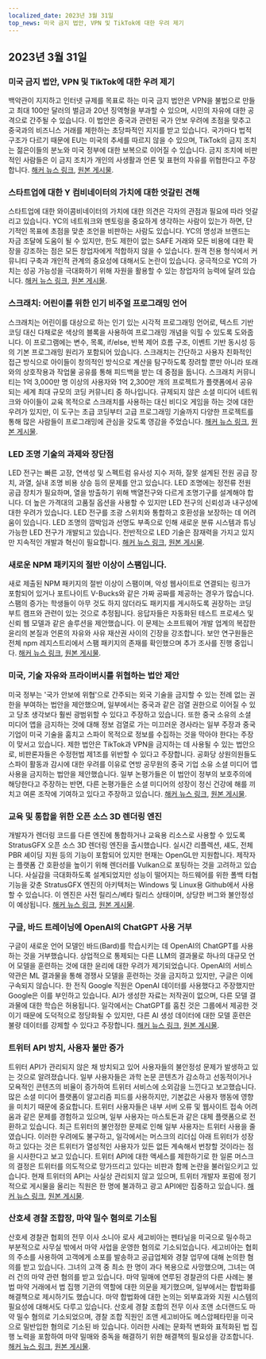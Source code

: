```yaml
---
localized_date: 2023년 3월 31일
top_news: 미국 금지 법안, VPN 및 TikTok에 대한 우려 제기
---
```




<CallToAction />

<Steps>

## 2023년 3월 31일

### 미국 금지 법안, VPN 및 TikTok에 대한 우려 제기

백악관이 지지하고 인터넷 규제를 목표로 하는 미국 금지 법안은 VPN을 불법으로 만들고 최대 100만 달러의 벌금과 20년 징역형을 부과할 수 있으며, 시민의 자유에 대한 공격으로 간주될 수 있습니다. 이 법안은 중국과 관련된 국가 안보 우려에 초점을 맞추고 중국과의 비즈니스 거래를 제한하는 초당파적인 지지를 받고 있습니다. 국가마다 법적 구조가 다르기 때문에 EU는 미국의 추세를 따르지 않을 수 있으며, TikTok의 금지 조치는 젊은이들의 분노와 미국 정부에 대한 보복으로 이어질 수 있습니다. 금지 조치에 비판적인 사람들은 이 금지 조치가 개인의 사생활과 언론 및 표현의 자유를 위협한다고 주장합니다.
[해커 뉴스 링크](http://news.ycombinator.com/item?id=35366955), [원본 게시물](https://www.youtube.com/watch?v=FWQGA_n5Z4M).

### 스타트업에 대한 Y 컴비네이터의 가치에 대한 엇갈린 견해

스타트업에 대한 와이콤비네이터의 가치에 대한 의견은 각자의 관점과 필요에 따라 엇갈리고 있습니다. YC의 네트워크와 멘토링을 중요하게 생각하는 사람이 있는가 하면, 단기적인 목표에 초점을 맞춘 조언을 비판하는 사람도 있습니다. YC의 명성과 브랜드는 자금 조달에 도움이 될 수 있지만, 한도 제한이 없는 SAFE 거래와 모든 비용에 대한 확장을 강조하는 점은 모든 창업자에게 적합하지 않을 수 있습니다. 원격 전용 형식에서 커뮤니티 구축과 개인적 관계의 중요성에 대해서도 논란이 있습니다. 궁극적으로 YC의 가치는 성공 가능성을 극대화하기 위해 자원을 활용할 수 있는 창업자의 능력에 달려 있습니다.
[해커 뉴스 링크](http://news.ycombinator.com/item?id=35373019), [원본 게시물](https://acecreamu.substack.com/p/is-y-combinator-worth-the-money).

### 스크래치: 어린이를 위한 인기 비주얼 프로그래밍 언어

스크래치는 어린이를 대상으로 하는 인기 있는 시각적 프로그래밍 언어로, 텍스트 기반 코딩 대신 다채로운 색상의 블록을 사용하여 프로그래밍 개념을 익힐 수 있도록 도와줍니다. 이 프로그램에는 변수, 목록, if/else, 반복 제어 흐름 구조, 이벤트 기반 동시성 등의 기본 프로그래밍 원리가 포함되어 있습니다. 스크래치는 간단하고 사용자 친화적인 접근 방식으로 아이들이 창의적인 방식으로 계산을 탐구하도록 장려할 뿐만 아니라 또래와의 상호작용과 작업물 공유를 통해 피드백을 받는 데 중점을 둡니다. 스크래치 커뮤니티는 1억 3,000만 명 이상의 사용자와 1억 2,300만 개의 프로젝트가 플랫폼에서 공유되는 세계 최대 규모의 코딩 커뮤니티 중 하나입니다. 규제되지 않은 소셜 미디어 네트워크와 아이들이 교육 목적으로 스크래치를 사용하는 대신 비디오 게임을 하는 것에 대한 우려가 있지만, 이 도구는 초급 코딩부터 고급 프로그래밍 기술까지 다양한 프로젝트를 통해 많은 사람들이 프로그래밍에 관심을 갖도록 영감을 주었습니다.
[해커 뉴스 링크](http://news.ycombinator.com/item?id=35373052), [원본 게시물](https://scratch.mit.edu/about).

### LED 조명 기술의 과제와 장단점

LED 전구는 빠른 고장, 연색성 및 스펙트럼 유사성 지수 저하, 잘못 설계된 전원 공급 장치, 과열, 실내 조명 비용 상승 등의 문제를 안고 있습니다. LED 조명에는 정전류 전원 공급 장치가 필요하며, 열을 방출하기 위해 백열전구와 다르게 조명기구를 설계해야 합니다. 더 높은 가격대의 고품질 옵션을 사용할 수 있지만 LED 전구의 신뢰성과 내구성에 대한 우려가 있습니다. LED 전구를 조광 스위치와 통합하고 호환성을 보장하는 데 어려움이 있습니다. LED 조명의 깜박임과 선명도 부족으로 인해 새로운 분류 시스템과 튜닝 가능한 LED 전구가 개발되고 있습니다. 전반적으로 LED 기술은 잠재력을 가지고 있지만 지속적인 개발과 혁신이 필요합니다.
[해커 뉴스 링크](http://news.ycombinator.com/item?id=35371750), [원본 게시물](https://nymag.com/strategist/article/led-light-bulbs-investigation.html).

### 새로운 NPM 패키지의 절반 이상이 스팸입니다.

새로 제출된 NPM 패키지의 절반 이상이 스팸이며, 악성 웹사이트로 연결되는 링크가 포함되어 있거나 포트나이트 V-Bucks와 같은 가짜 공짜를 제공하는 경우가 많습니다. 스팸의 증가는 학생들이 아무 것도 하지 않더라도 패키지를 게시하도록 권장하는 코딩 부트 캠프와 관련이 있는 것으로 추정됩니다. 응답자들은 자동화된 테스트 프로세스 및 신뢰 웹 모델과 같은 솔루션을 제안했습니다. 이 문제는 소프트웨어 개발 업계의 복잡한 윤리의 본질과 언론의 자유와 사유 재산권 사이의 긴장을 강조합니다. 보안 연구원들은 전체 npm 레지스트리에서 스팸 패키지의 존재를 확인했으며 추가 조사를 진행 중입니다.
[해커 뉴스 링크](http://news.ycombinator.com/item?id=35370728), [원본 게시물](https://blog.sandworm.dev/one-in-two-new-npm-packages-is-seo-spam-right-now).

### 미국, 기술 자유와 프라이버시를 위협하는 법안 제안

미국 정부는 '국가 안보에 위협'으로 간주되는 외국 기술을 금지할 수 있는 전례 없는 권한을 부여하는 법안을 제안했으며, 일부에서는 중국과 같은 검열 권한으로 이어질 수 있고 당초 생각보다 훨씬 광범위할 수 있다고 주장하고 있습니다. 또한 중국 소유의 소셜 미디어 앱을 금지하는 것에 대해 정보 검열로 가는 미끄러운 경사라는 일부 주장과 중국 기업이 미국 기술을 훔치고 스파이 목적으로 정보를 수집하는 것을 막아야 한다는 주장이 맞서고 있습니다. 제한 법안은 TikTok과 VPN을 금지하는 데 사용될 수 있는 법안으로, 비판론자들은 수정헌법 제1조를 위반할 수 있다고 주장합니다. 공화당 상원의원들도 스파이 활동과 감시에 대한 우려를 이유로 연방 공무원의 중국 기업 소유 소셜 미디어 앱 사용을 금지하는 법안을 제안했습니다. 일부 논평가들은 이 법안이 정부의 보호주의에 해당한다고 주장하는 반면, 다른 논평가들은 소셜 미디어의 성장이 정신 건강에 해를 끼치고 여론 조작에 기여하고 있다고 주장하고 있습니다.
[해커 뉴스 링크](http://news.ycombinator.com/item?id=35369075), [원본 게시물](https://www.vice.com/en/article/4a3ddb/restrict-act-insanely-broad-ban-tiktok-vpns).

### 교육 및 통합을 위한 오픈 소스 3D 렌더링 엔진

개발자가 렌더링 코드를 다른 엔진에 통합하거나 교육용 리소스로 사용할 수 있도록 StratusGFX 오픈 소스 3D 렌더링 엔진을 출시했습니다. 실시간 리플렉션, 섀도, 전체 PBR 셰이딩 지원 등의 기능이 포함되어 있지만 현재는 OpenGL만 지원합니다. 제작자는 플랫폼 간 호환성을 높이기 위해 렌더러를 Vulkan으로 포팅하는 것을 고려하고 있습니다. 사실감을 극대화하도록 설계되었지만 성능이 떨어지는 하드웨어를 위한 폴백 타협 기능을 갖춘 StratusGFX 엔진의 아키텍처는 Windows 및 Linux용 Github에서 사용할 수 있습니다. 이 엔진은 사전 릴리스/베타 릴리스 상태이며, 상당한 버그와 불안정성이 예상됩니다.
[해커 뉴스 링크](http://news.ycombinator.com/item?id=35370284), [원본 게시물](https://github.com/KTStephano/StratusGFX).

### 구글, 바드 트레이닝에 OpenAI의 ChatGPT 사용 거부

구글이 새로운 언어 모델인 바드(Bard)를 학습시키는 데 OpenAI의 ChatGPT를 사용하는 것을 거부했습니다. 상업적으로 통제되는 다른 LLM의 결과물로 하나의 대규모 언어 모델을 훈련하는 것에 대한 윤리에 대한 우려가 제기되었습니다. OpenAI의 서비스 약관은 ML 결과물을 통해 경쟁사 모델을 훈련하는 것을 금지하고 있지만, 구글은 이에 구속되지 않습니다. 한 전직 Google 직원은 OpenAI 데이터를 사용했다고 주장했지만 Google은 이를 부인하고 있습니다. AI가 생성한 자료는 저작권이 없으며, 다른 모델 결과물에 대한 학습은 허용됩니다. 일각에서는 ChatGPT를 훔친 것은 그룹에서 제공한 것이기 때문에 도덕적으로 정당화될 수 있지만, 다른 AI 생성 데이터에 대한 모델 훈련은 불량 데이터를 강제할 수 있다고 주장합니다.
[해커 뉴스 링크](http://news.ycombinator.com/item?id=35370915), [원본 게시물](https://twitter.com/steventey/status/1641267979399704576).

### 트위터 API 방치, 사용자 불만 증가

트위터 API가 관리되지 않은 채 방치되고 있어 사용자들의 불안정성 문제가 발생하고 있는 것으로 알려졌습니다. 일부 사용자들은 과학 논문 콘텐츠가 감소하고 선동적이거나 모욕적인 콘텐츠의 비율이 증가하여 트위터 서비스에 소외감을 느낀다고 보고했습니다. 많은 소셜 미디어 플랫폼이 알고리즘 피드를 사용하지만, 기본값은 사용자 행동에 영향을 미치기 때문에 중요합니다. 트위터 사용자들은 내부 서버 오류 및 웹사이트 접속 어려움과 같은 문제를 경험하고 있으며, 일부 사용자는 마스토돈과 같은 대체 플랫폼으로 전환하고 있습니다. 최근 트위터의 불안정한 문제로 인해 일부 사용자는 트위터 사용을 줄였습니다. 이러한 우려에도 불구하고, 일각에서는 머스크의 리더십 아래 트위터가 성장하고 있다는 것은 트위터가 열성적인 사용자가 있든 없든 계속해서 번창할 것이라는 점을 시사한다고 보고 있습니다. 트위터 API에 대한 액세스를 제한하기로 한 일론 머스크의 결정은 트위터를 의도적으로 망가뜨리고 있다는 비판과 함께 논란을 불러일으키고 있습니다. 현재 트위터의 API는 사실상 관리되지 않고 있으며, 트위터 개발자 포럼에 정기적으로 게시물을 올리는 직원은 한 명에 불과하고 광고 API에만 집중하고 있습니다.
[해커 뉴스 링크](http://news.ycombinator.com/item?id=35370152), [원본 게시물](https://snarfed.org/the-twitter-api-is-now-effectively-unmaintained).

### 산호세 경찰 조합장, 마약 밀수 혐의로 기소됨

산호세 경찰관 협회의 전무 이사 소니아 로사 세고비아는 펜타닐을 미국으로 밀수하고 부분적으로 사무실 밖에서 마약 사업을 운영한 혐의로 기소되었습니다. 세고비아는 협회의 주소를 사용하여 고객에게 소포를 발송하고 공급업체와 경찰 업무에 대해 논의한 혐의를 받고 있습니다. 그녀의 고객 중 최소 한 명이 과다 복용으로 사망했으며, 그녀는 여러 건의 마약 관련 혐의를 받고 있습니다. 마약 밀매에 연루된 경찰관의 다른 사례는 불법 마약 거래에서 법 집행 기관의 역할에 대한 의문을 제기했으며, 일부에서는 합법화를 해결책으로 제시하기도 했습니다. 마약 합법화에 대한 논의는 외부효과와 지원 시스템의 필요성에 대해서도 다루고 있습니다. 산호세 경찰 조합의 전무 이사 조앤 소더랜드도 마약 밀수 혐의로 기소되었으며, 경찰 조합 직원인 조앤 세고비아도 메스암페타민을 미국으로 밀반입한 혐의로 기소된 바 있습니다. 이러한 사례는 문화적 변화와 표적화된 법 집행 노력을 포함하여 마약 밀매와 중독을 해결하기 위한 해결책의 필요성을 강조합니다.
[해커 뉴스 링크](http://news.ycombinator.com/item?id=35376488), [원본 게시물](https://www.washingtonexaminer.com/news/crime/san-jose-police-union-director-smuggle-fentanyl-charge).

</Steps>
